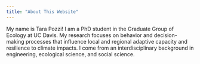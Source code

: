 ```yaml
---
title: "About This Website"
---
```


My name is Tara Pozzi! I am a PhD student in the Graduate Group of Ecology at UC Davis. My research focuses on behavior and decision-making processes that influence local and regional adaptive capacity and resilience to climate impacts. I come from an interdisciplinary background in engineering, ecological science, and social science. 

